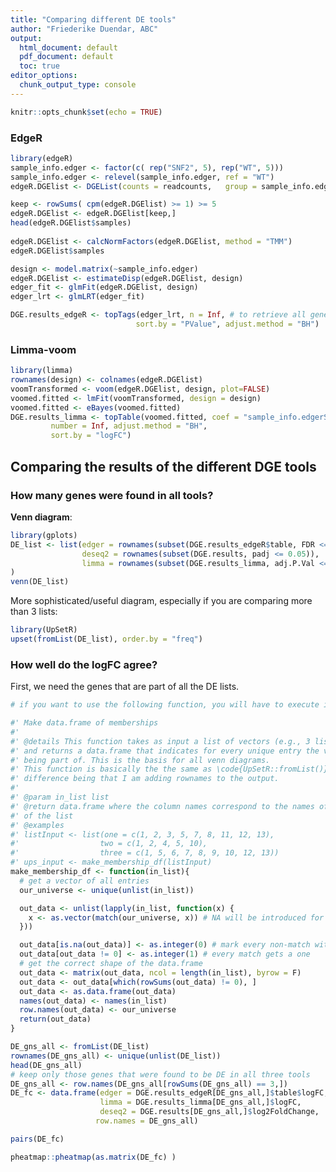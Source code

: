 ```yaml
---
title: "Comparing different DE tools"
author: "Friederike Duendar, ABC"
output:
  html_document: default
  pdf_document: default
  toc: true
editor_options: 
  chunk_output_type: console
---
```


```r
knitr::opts_chunk$set(echo = TRUE)
```
### EdgeR

```r
library(edgeR)
sample_info.edger <- factor(c( rep("SNF2", 5), rep("WT", 5)))
sample_info.edger <- relevel(sample_info.edger, ref = "WT")
edgeR.DGElist <- DGEList(counts = readcounts,	group = sample_info.edger)

keep <- rowSums( cpm(edgeR.DGElist) >= 1) >= 5
edgeR.DGElist <- edgeR.DGElist[keep,]
head(edgeR.DGElist$samples)
 
edgeR.DGElist <- calcNormFactors(edgeR.DGElist, method = "TMM")
edgeR.DGElist$samples

design <- model.matrix(~sample_info.edger)
edgeR.DGElist <- estimateDisp(edgeR.DGElist, design)
edger_fit <- glmFit(edgeR.DGElist, design)
edger_lrt <- glmLRT(edger_fit)

DGE.results_edgeR <- topTags(edger_lrt, n = Inf, # to retrieve all genes
							sort.by = "PValue", adjust.method = "BH")
```

### Limma-voom

```r
library(limma)
rownames(design) <- colnames(edgeR.DGElist)
voomTransformed <- voom(edgeR.DGElist, design, plot=FALSE)
voomed.fitted <- lmFit(voomTransformed, design = design)
voomed.fitted <- eBayes(voomed.fitted)
DGE.results_limma <- topTable(voomed.fitted, coef = "sample_info.edgerSNF2",
         number = Inf, adjust.method = "BH",
         sort.by = "logFC")

```

## Comparing the results of the different DGE tools


### How many genes were found in all tools?

__Venn diagram__:

```r
library(gplots)
DE_list <- list(edger = rownames(subset(DGE.results_edgeR$table, FDR <= 0.05)),
                deseq2 = rownames(subset(DGE.results, padj <= 0.05)),
                limma = rownames(subset(DGE.results_limma, adj.P.Val <= 0.05))
)
venn(DE_list)
```

More sophisticated/useful diagram, especially if you are comparing more than 3 lists:

```r
library(UpSetR)
upset(fromList(DE_list), order.by = "freq")
```

### How well do the logFC agree?

First, we need the genes that are part of all the DE lists.

```r
# if you want to use the following function, you will have to execute its code

#' Make data.frame of memberships
#'
#' @details This function takes as input a list of vectors (e.g., 3 lists of names)
#' and returns a data.frame that indicates for every unique entry the vector it is
#' being part of. This is the basis for all venn diagrams.
#' This function is basically the the same as \code{UpSetR::fromList()}, the only 
#' difference being that I am adding rownames to the output.
#'
#' @param in_list list
#' @return data.frame where the column names correspond to the names of the vectors
#' of the list
#' @examples
#' listInput <- list(one = c(1, 2, 3, 5, 7, 8, 11, 12, 13),
#'                  two = c(1, 2, 4, 5, 10),
#'                  three = c(1, 5, 6, 7, 8, 9, 10, 12, 13))
#' ups_input <- make_membership_df(listInput)
make_membership_df <- function(in_list){
  # get a vector of all entries
  our_universe <- unique(unlist(in_list))

  out_data <- unlist(lapply(in_list, function(x) {
    x <- as.vector(match(our_universe, x)) # NA will be introduced for every no-match
  }))

  out_data[is.na(out_data)] <- as.integer(0) # mark every non-match with a zero
  out_data[out_data != 0] <- as.integer(1) # every match gets a one
  # get the correct shape of the data.frame
  out_data <- matrix(out_data, ncol = length(in_list), byrow = F)
  out_data <- out_data[which(rowSums(out_data) != 0), ]
  out_data <- as.data.frame(out_data)
  names(out_data) <- names(in_list)
  row.names(out_data) <- our_universe
  return(out_data)
}
```

```r
DE_gns_all <- fromList(DE_list)
rownames(DE_gns_all) <- unique(unlist(DE_list))
head(DE_gns_all)
# keep only those genes that were found to be DE in all three tools
DE_gns_all <- row.names(DE_gns_all[rowSums(DE_gns_all) == 3,])
DE_fc <- data.frame(edger = DGE.results_edgeR[DE_gns_all,]$table$logFC, 
                    limma = DGE.results_limma[DE_gns_all,]$logFC,
                    deseq2 = DGE.results[DE_gns_all,]$log2FoldChange,
                   row.names = DE_gns_all)
```

```r
pairs(DE_fc)
```

```r
pheatmap::pheatmap(as.matrix(DE_fc) )
```

